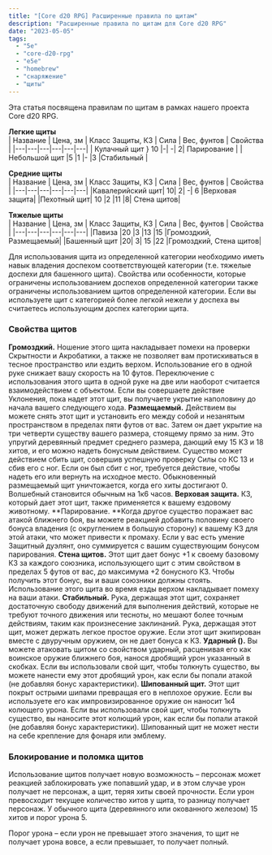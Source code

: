 ```yaml
---
title: "[Core d20 RPG] Расширенные правила по щитам"
description: "Расширенные правила по щитам для Core d20 RPG"
date: "2023-05-05"
tags: 
  - "5e"
  - "core-d20-rpg"
  - "e5e"
  - "homebrew"
  - "снаряжение"
  - "щиты"
---
```



Эта статья посвящена правилам по щитам в рамках нашего проекта Core d20 RPG.

 **Легкие щиты**					
| Название | Цена, зм	| Класс Защиты, КЗ	| Сила	| Вес, фунтов	| Свойства |
|---|---|---|---|---|---|
| Кулачный щит	} 10	|-|	-|	2|	Парирование |
|Небольшой щит	|5	|1	|-	|3	|Стабильный |

**Средние щиты**					
| Название | Цена, зм	| Класс Защиты, КЗ	| Сила	| Вес, фунтов	| Свойства |
|---|---|---|---|---|---|
|Кавалерийский щит|	10|	2|	-|	6	|Верховая защита|
|Пехотный щит|	10	|2	|11	|8|	Стена щитов|

**Тяжелые щиты**					
| Название | Цена, зм	| Класс Защиты, КЗ	| Сила	| Вес, фунтов	| Свойства |
|---|---|---|---|---|---|
|Павиза	|20	|3	|13	|15	|Громоздкий, Размещаемый|
|Башенный щит	|20|	3|	15	|22	|Громоздкий, Стена щитов|


Для использования щита из определенной категории необходимо иметь навык владения доспехом соответствующей категории (т.е. тяжелые доспехи для башенного щита).
Свойства или особенности, которые ограничены использованием доспехов определенной категории также ограничены использованием щитов определенной категории.
Если вы используете щит с категорией более легкой нежели у доспеха вы считаетесь использующим доспех категории щита.

### Свойства щитов
**Громоздкий.** Ношение этого щита накладывает помехи на проверки Скрытности и Акробатики, а также не позволяет вам протискиваться в тесное пространство или ездить верхом. Использование его в одной руке снижает вашу скорость на 10 футов. Переключение с использования этого щита в одной руке на две или наоборот считается взаимодействием с объектом. Если вы совершаете действие Уклонения, пока надет этот щит, вы получаете укрытие наполовину до начала вашего следующего хода.
**Размещаемый.** Действием вы можете снять этот щит и установить его между собой и незанятым пространством в пределах пяти футов от вас. Затем он дает укрытие на три четверти существу вашего размера, стоящему прямо за ним. Это упругий деревянный предмет среднего размера, дающий ему 15 КЗ и 18 хитов, и его можно надеть бонусным действием. Существо может действием сбить щит, совершив успешную проверку Силы со КС 13 и сбив его с ног. Если он был сбит с ног, требуется действие, чтобы надеть его или вернуть на исходное место. Обыкновенный размещаемый щит уничтожается, когда его хиты достигают 0. Волшебный становится обычным на 1к6 часов.
**Верховая защита.** КЗ, который дает этот щит, также применяется к вашему ездовому животному.
**Парирование. **Когда другое существо поражает вас атакой ближнего боя, вы можете реакцией добавить половину своего бонуса владения (с округлением в большую сторону) к вашему КЗ для этой атаки, что может привести к промаху. Если у вас есть умение Защитный дуэлянт, оно суммируется с вашим существующим бонусом парирования.
**Стена щитов.** Этот щит дает бонус +1 к своему базовому КЗ за каждого союзника, использующего щит с этим свойством в пределах 5 футов от вас, до максимума +2 бонусного КЗ. Чтобы получить этот бонус, вы и ваши союзники должны стоять. Использование этого щита во время езды верхом накладывает помеху на ваши атаки.
**Стабильный.** Рука, держащая этот щит, сохраняет достаточную свободу движений для выполнения действий, которые не требуют точного движения или тесноты, но мешают более точным действиям, таким как произнесение заклинаний. Рука, держащая этот щит, может держать легкое простое оружие. Если этот щит экипирован вместе с двуручным оружием, он не дает бонуса к КЗ.
**Ударный ().** Вы можете атаковать щитом со свойством ударный, расценивая его как воинское оружие ближнего боя, нанося дробящий урон указанный в скобках. Если вы использовали свой щит, чтобы толкнуть существо, вы можете нанести ему этот дробящий урон, как если бы попали атакой (не добавляя бонус характеристики).
**Шипованный щит.** Этот щит покрыт острыми шипами превращая его в неплохое оружие. Если вы используете его как импровизированное оружие он наносит 1к4 колющего урона. Если вы использовали свой щит, чтобы толкнуть существо, вы наносите этот колющий урон, как если бы попали атакой (не добавляя бонус характеристики). Шипованный щит не может нести на себе крепление для фонаря или эмблему.

### Блокирование и поломка щитов
Использование щитов получает новую возможность – персонаж может реакцией заблокировать уже попавший удар, и в этом случае урон получает не персонаж, а щит, теряя хиты своей прочности. Если урон превосходит текущее количество хитов у щита, то разницу получает персонаж.
У обычного щита (деревянного или окованного железом) 15 хитов и порог урона 5.

Порог урона – если урон не превышает этого значения, то щит не получает урона вовсе, а если превышает, то получает полный.

